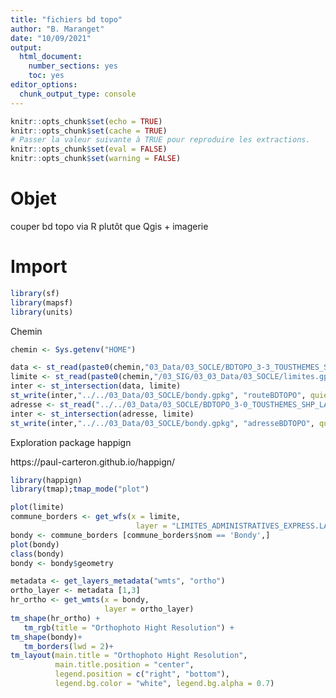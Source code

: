 ```yaml
---
title: "fichiers bd topo"
author: "B. Maranget"
date: "10/09/2021"
output: 
  html_document: 
    number_sections: yes
    toc: yes
editor_options: 
  chunk_output_type: console
---
```



```r
knitr::opts_chunk$set(echo = TRUE)
knitr::opts_chunk$set(cache = TRUE)
# Passer la valeur suivante à TRUE pour reproduire les extractions.
knitr::opts_chunk$set(eval = FALSE)
knitr::opts_chunk$set(warning = FALSE)
```


# Objet

couper bd topo via R plutôt que Qgis
+ imagerie

# Import

```r
library(sf)
library(mapsf)
library(units)
```


Chemin

```r
chemin <- Sys.getenv("HOME")
```



```r
data <- st_read(paste0(chemin,"03_Data/03_SOCLE/BDTOPO_3-3_TOUSTHEMES_SHP_LAMB93_D093_2024-03-15/BDTOPO/1_DONNEES_LIVRAISON_2024-04-00042\BDT_3-3_SHP_LAMB93_D093-ED2024-03-15/BDT_3-0_SHP_LAMB93_D093-ED2021-06-15/TRANSPORT/TRONCON_DE_ROUTE.shp", quiet = T)
limite <- st_read(paste0(chemin,"/03_SIG/03_03_Data/03_SOCLE/limites.gpkg"),"commune", quiet = T)
inter <- st_intersection(data, limite)
st_write(inter,"../../03_Data/03_SOCLE/bondy.gpkg", "routeBDTOPO", quiet = T)
adresse <- st_read("../../03_Data/03_SOCLE/BDTOPO_3-0_TOUSTHEMES_SHP_LAMB93_D093_2021-06-15/BDTOPO/1_DONNEES_LIVRAISON_2021-06-00164/BDT_3-0_SHP_LAMB93_D093-ED2021-06-15/ADRESSES/ADRESSE.shp", quiet = T)
inter <- st_intersection(adresse, limite)
st_write(inter,"../../03_Data/03_SOCLE/bondy.gpkg", "adresseBDTOPO", quiet = T)
```


Exploration package happign

https://paul-carteron.github.io/happign/

```r
library(happign)
library(tmap);tmap_mode("plot")
```

```r
plot(limite)
commune_borders <- get_wfs(x = limite,
                            layer = "LIMITES_ADMINISTRATIVES_EXPRESS.LATEST:commune")
bondy <- commune_borders [commune_borders$nom == 'Bondy',]
plot(bondy)
class(bondy)
bondy <- bondy$geometry
```




```r
metadata <- get_layers_metadata("wmts", "ortho")
ortho_layer <- metadata [1,3]
hr_ortho <- get_wmts(x = bondy,
                     layer = ortho_layer)
tm_shape(hr_ortho) +
   tm_rgb(title = "Orthophoto Hight Resolution") +
tm_shape(bondy)+
   tm_borders(lwd = 2)+
tm_layout(main.title = "Orthophoto Hight Resolution",
          main.title.position = "center",
          legend.position = c("right", "bottom"),
          legend.bg.color = "white", legend.bg.alpha = 0.7)

```

